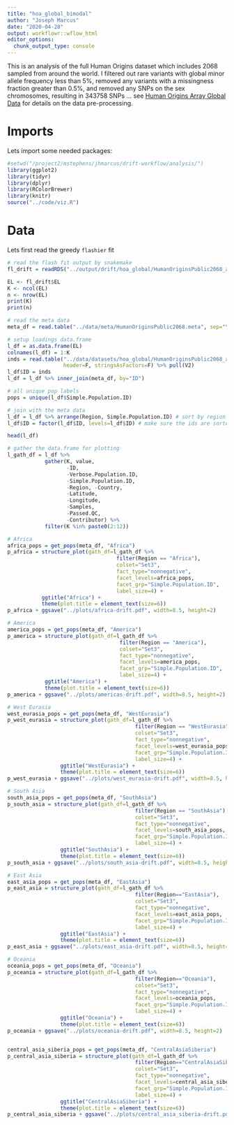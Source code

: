 ```yaml
---
title: "hoa_global_bimodal"
author: "Joseph Marcus"
date: "2020-04-28"
output: workflowr::wflow_html
editor_options:
  chunk_output_type: console
---
```


This is an analysis of the full Human Origins dataset which includes 2068 sampled from around the world. I filtered out rare variants with global minor allele frequency less than 5%, removed any variants with a missingness fraction greater than 0.5%, and removed any SNPs on the sex chromosomes, resulting in 343758 SNPs ... see [Human Origins Array Global Data](data_hoa_global.html) for details on the data pre-processing.

# Imports

Lets import some needed packages:

```r
#setwd("/project2/mstephens/jhmarcus/drift-workflow/analysis/")
library(ggplot2)
library(tidyr)
library(dplyr)
library(RColorBrewer)
library(knitr)
source("../code/viz.R")
```

# Data 

Lets first read the greedy `flashier` fit

```r
# read the flash fit output by snakemake
fl_drift = readRDS("../output/drift/hoa_global/HumanOriginsPublic2068_auto_maf05_geno005_mind02_K12.rds")

EL <- fl_drift$EL
K <- ncol(EL)
n <- nrow(EL)
print(K)
print(n)
```

```r
# read the meta data
meta_df = read.table("../data/meta/HumanOriginsPublic2068.meta", sep="\t", header=T)

# setup loadings data.frame
l_df = as.data.frame(EL)
colnames(l_df) = 1:K
inds = read.table("../data/datasets/hoa_global/HumanOriginsPublic2068_auto_maf05_geno005_mind02.fam", 
                  header=F, stringsAsFactors=F) %>% pull(V2)
l_df$ID = inds
l_df = l_df %>% inner_join(meta_df, by="ID")

# all unique pop labels
pops = unique(l_df$Simple.Population.ID) 

# join with the meta data
l_df = l_df %>% arrange(Region, Simple.Population.ID) # sort by region then by population
l_df$ID = factor(l_df$ID, levels=l_df$ID) # make sure the ids are sorted

head(l_df)
```


```r
# gather the data.frame for plotting
l_gath_df = l_df %>% 
            gather(K, value, 
                   -ID,
                   -Verbose.Population.ID, 
                   -Simple.Population.ID, 
                   -Region, -Country,
                   -Latitude,
                   -Longitude,
                   -Samples,
                   -Passed.QC,
                   -Contributor) %>% 
            filter(K %in% paste0(2:12))

# Africa
africa_pops = get_pops(meta_df, "Africa")
p_africa = structure_plot(gath_df=l_gath_df %>% 
                                   filter(Region == "Africa"), 
                                   colset="Set3",
                                   fact_type="nonnegative",
                                   facet_levels=africa_pops,
                                   facet_grp="Simple.Population.ID", 
                                   label_size=4) +
           ggtitle("Africa") + 
           theme(plot.title = element_text(size=6))
p_africa + ggsave("../plots/africa-drift.pdf", width=8.5, height=2)

# America
america_pops = get_pops(meta_df, "America")
p_america = structure_plot(gath_df=l_gath_df %>% 
                                    filter(Region == "America"), 
                                    colset="Set3",
                                    fact_type="nonnegative",
                                    facet_levels=america_pops,
                                    facet_grp="Simple.Population.ID", 
                                    label_size=4) + 
            ggtitle("America") + 
            theme(plot.title = element_text(size=6))
p_america + ggsave("../plots/americas-drift.pdf", width=8.5, height=2)

# West Eurasia
west_eurasia_pops = get_pops(meta_df, "WestEurasia")
p_west_eurasia = structure_plot(gath_df=l_gath_df %>% 
                                         filter(Region == "WestEurasia"), 
                                         colset="Set3",
                                         fact_type="nonnegative",
                                         facet_levels=west_eurasia_pops, 
                                         facet_grp="Simple.Population.ID",
                                         label_size=4) + 
                 ggtitle("WestEurasia") + 
                 theme(plot.title = element_text(size=6))
p_west_eurasia + ggsave("../plots/west_eurasia-drift.pdf", width=8.5, height=2)

# South Asia
south_asia_pops = get_pops(meta_df, "SouthAsia")
p_south_asia = structure_plot(gath_df=l_gath_df %>% 
                                         filter(Region == "SouthAsia"), 
                                         colset="Set3",
                                         fact_type="nonnegative",
                                         facet_levels=south_asia_pops, 
                                         facet_grp="Simple.Population.ID",
                                         label_size=4) + 
                 ggtitle("SouthAsia") + 
                 theme(plot.title = element_text(size=6))
p_south_asia + ggsave("../plots/south_asia-drift.pdf", width=8.5, height=2)

# East Asia
east_asia_pops = get_pops(meta_df, "EastAsia")
p_east_asia = structure_plot(gath_df=l_gath_df %>% 
                                         filter(Region=="EastAsia"), 
                                         colset="Set3",
                                         fact_type="nonnegative",
                                         facet_levels=east_asia_pops, 
                                         facet_grp="Simple.Population.ID",
                                         label_size=4) + 
                 ggtitle("EastAsia") + 
                 theme(plot.title = element_text(size=6))
p_east_asia + ggsave("../plots/east_asia-drift.pdf", width=8.5, height=2)

# Oceania
oceania_pops = get_pops(meta_df, "Oceania")
p_oceania = structure_plot(gath_df=l_gath_df %>% 
                                         filter(Region=="Oceania"), 
                                         colset="Set3",
                                         fact_type="nonnegative",
                                         facet_levels=oceania_pops, 
                                         facet_grp="Simple.Population.ID",
                                         label_size=4) + 
                 ggtitle("Oceania") + 
                 theme(plot.title = element_text(size=6))
p_oceania + ggsave("../plots/oceania-drift.pdf", width=8.5, height=2)


central_asia_siberia_pops = get_pops(meta_df, "CentralAsiaSiberia")
p_central_asia_siberia = structure_plot(gath_df=l_gath_df %>% 
                                         filter(Region=="CentralAsiaSiberia"), 
                                         colset="Set3",
                                         fact_type="nonnegative",
                                         facet_levels=central_asia_siberia_pops, 
                                         facet_grp="Simple.Population.ID",
                                         label_size=4) + 
                 ggtitle("CentralAsiaSiberia") + 
                 theme(plot.title = element_text(size=6))
p_central_asia_siberia + ggsave("../plots/central_asia_siberia-drift.pdf", width=2, height=2)
```
